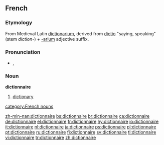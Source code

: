 ==French==

===Etymology===
From Medieval Latin [[dictionarium]], derived from [[dictio]] "saying, speaking" (stem ''diction-'') + [[-arium]] adjective suffix.

===Pronunciation===
*{{IPA|/dik.sjɔ.nɛʁ/}}, {{SAMPA|/dik.sjO.nER/}}

===Noun===
'''dictionnaire''' {{m}}

# [[dictionary]]

[[category:French nouns]]

[[zh-min-nan:dictionnaire]]
[[bs:dictionnaire]]
[[br:dictionnaire]]
[[ca:dictionnaire]]
[[de:dictionnaire]]
[[el:dictionnaire]]
[[fr:dictionnaire]]
[[hy:dictionnaire]]
[[io:dictionnaire]]
[[it:dictionnaire]]
[[nl:dictionnaire]]
[[ja:dictionnaire]]
[[ps:dictionnaire]]
[[pl:dictionnaire]]
[[pt:dictionnaire]]
[[ru:dictionnaire]]
[[fi:dictionnaire]]
[[sv:dictionnaire]]
[[tl:dictionnaire]]
[[vi:dictionnaire]]
[[tr:dictionnaire]]
[[zh:dictionnaire]]